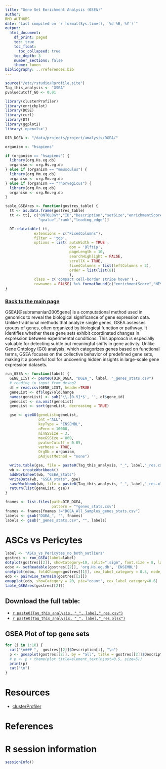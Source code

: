 ```yaml
---
title: "Gene Set Enrichment Analysis (GSEA)"
author:
RMD_AUTHORS
date: "Last compiled on `r format(Sys.time(), '%d %B, %Y')`"
output:
  html_document:
    df_print: paged
    toc: true
    toc_float:
      toc_collapsed: true
    toc_depth: 3
    number_sections: false
    theme: lumen
bibliography: ../references.bib
---
```


```r
source("/etc/rstudio/Rprofile.site")
Tag_this_analysis <- "GSEA"
pvalueCutoff_GO <- 0.01

library(clusterProfiler)
library(enrichplot)
library(DOSE)
library(curl)
library(DT)
library(ggplot2)
library('openxlsx')

DIR_DGEA <- "/data/projects/project/analysis/DGEA/"

organism <- "hsapiens"

if (organism == "hsapiens") {
  library(org.Hs.eg.db)
  organism <- org.Hs.eg.db
} else if (organism == "mmusculus") {
  library(org.Mm.eg.db)
  organism <- org.Mm.eg.db
} else if (organism == "rnorvegicus") {
  library(org.Rn.eg.db)
  organism <- org.Rn.eg.db
}

table_GSEAres <- function(gostres_table) {
  tt <- as.data.frame(gostres_table)
  tt <- tt[, c("ONTOLOGY","ID","Description","setSize","enrichmentScore","NES","pvalue","p.adjust",
               "qvalue","rank","leading_edge")]

  DT::datatable( tt,
             extensions = c("FixedColumns"),
             filter = 'top',
             options = list( autoWidth = TRUE ,
                             dom = 'Blftip',
                             pageLength = 10,
                             searchHighlight = FALSE,
                             scrollX = TRUE,
                             fixedColumns = list(leftColumns = 3),
                             order = list(list(8))
                             ),
             class = c('compact cell-border stripe hover') ,
             rownames = FALSE) %>% formatRound(c("enrichmentScore","NES","pvalue", "p.adjust", "qvalue"), 4)
}

```

### [Back to the main page](../Analysis_Report_RNAseq.html)

GSEA[@subramanian2005gene] is a computational method used in genomics to reveal the biological significance of gene expression data. Unlike traditional methods that analyze single genes, GSEA assesses groups of genes, often organized by biological function or pathway. It identifies whether these gene sets exhibit coordinated changes in expression between experimental conditions. This approach is especially valuable for detecting subtle but meaningful shifts in gene activity. Unlike Gene Ontology (GO) analysis, which categorizes genes based on functional terms, GSEA focuses on the collective behavior of predefined gene sets, making it a powerful tool for uncovering hidden insights in large-scale gene expression datasets.

```r
run_GSEA <- function(label) {
  GENE_LIST <- paste0(DIR_DGEA, "DGEA_", label, "_genes_stats.csv")
  # reading in input from deseq2
  df = read.csv(GENE_LIST, header=TRUE)
  geneList <- df$log2FoldChange
  names(geneList) <- sub('\\.[0-9]*$', '', df$gene_id)
  geneList <- na.omit(geneList)
  geneList <- sort(geneList, decreasing = TRUE)

  gse <- gseGO(geneList=geneList, 
               ont ="ALL", 
               keyType = "ENSEMBL", 
               nPerm = 10000, 
               minGSSize = 3, 
               maxGSSize = 800, 
               pvalueCutoff = 0.05, 
               verbose = TRUE, 
               OrgDb = organism, 
               pAdjustMethod = "none")

  write.table(gse, file = paste0(Tag_this_analysis, "_", label,"_res.csv"))
  wb <- createWorkbook()
  addWorksheet(wb, "GSEA_stats")
  writeData(wb, "GSEA_stats", gse)
  saveWorkbook(wb, file = paste0(Tag_this_analysis, "_", label,"_res.xlsx"), overwrite = TRUE)
  return(list(geneList, gse))
}

fnames <- list.files(path=DIR_DGEA,
                     pattern = "*genes_stats.csv")
fnames <- fnames[fnames !="DGEA_All_Samples_genes_stats.csv"]
labels <- gsub("DGEA_", "", fnames)
labels <- gsub("_genes_stats.csv", "", labels)

```


# ASCs vs Pericytes

```r
label <- "ASCs_vs_Pericytes_no_both_outliers"
gostres <- run_GSEA(label=label)
dotplot(gostres[[2]], showCategory=10, split=".sign", font.size = 8, label_format=50) + facet_grid(.~.sign)
edox <- setReadable(gostres[[2]], 'org.Hs.eg.db', 'ENSEMBL')
cnetplot(edox, foldChange=gostres[[1]], cex_label_category = 0.5, node_label='category')
edo <- pairwise_termsim(gostres[[2]])
emapplot(edo, showCategory = 20, pie="count", cex_label_category=0.6)
table_GSEAres(gostres[[2]])
```

## Download the full table:

* [`r paste0(Tag_this_analysis, "_", label,"_res.csv")`](`r paste0(Tag_this_analysis, "_", label,"_res.csv")`)
* [`r paste0(Tag_this_analysis, "_", label,"_res.xlsx")`](`r paste0(Tag_this_analysis, "_", label,"_res.xlsx")`)

## GSEA Plot of top gene sets {.tabset}

```r
for (i in 1:10) {
  cat("\n### ",  gostres[[2]]$Description[i], "\n")
  p <- gseaplot(gostres[[2]], by = "all", title = gostres[[2]]$Description[i], geneSetID = i)
  # p <- p + theme(plot.title=element_text(hjust=0.5, size=5))
  print(p)
  cat("\n")
}
```

<!-- # PubMed trend of enriched terms -->
<!-- ```{r, echo=FALSE, results='markup', warning=FALSE, message=FALSE} -->
<!-- terms <- GSEAres$Description[1:5] -->
<!-- pmcplot(terms, 2010:2018, proportion=FALSE) -->
<!-- ``` -->


# Resources

* [clusterProfiler](https://github.com/YuLab-SMU/clusterProfiler)

# References

<div id="refs"></div>

# R session information

```r
sessionInfo()
```